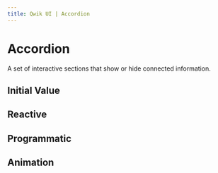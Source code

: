 ```yaml
---
title: Qwik UI | Accordion
---
```



<StatusBanner status={statusByComponent.headless.Accordion} />

# Accordion

A set of interactive sections that show or hide connected information.

<Showcase name="hero" />

## Initial Value

<Showcase name="initial" />

## Reactive

<Showcase name="reactive" />

## Programmatic

<Showcase name="programmatic" />

## Animation

<Showcase name="animation" />
